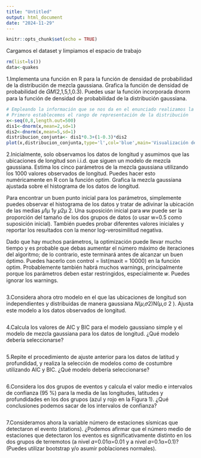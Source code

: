 ```yaml
---
title: "Untitled"
output: html_document
date: "2024-11-29"
---
```


```r
knitr::opts_chunk$set(echo = TRUE)
```

Cargamos el dataset y limpiamos el espacio de trabajo
```r
rm(list=ls())
data<-quakes
```

1.Implementa una función en R para la función de densidad de probabilidad de la distribución de mezcla gaussiana. Grafica la función de densidad de probabilidad de 𝐺𝑀(2,1,5,1,0.3). Puedes usar la función incorporada dnorm para la función de densidad de probabilidad de la distribución gaussiana.
```r
# Empleando la información que se nos da en el enunciado realizamos la distribución
# Primero establecemos el rango de representación de la distribución
x<-seq(0,8,length.out=500)
dis1<-dnorm(x,mean=2,sd=1)
dis2<-dnorm(x,mean=5,sd=1)
distribucion_conjunta<- dis1*0.3+(1-0.3)*dis2
plot(x,distribucion_conjunta,type='l',col='blue',main='Visualización de la distribución de mezcla gaussiana')
```


2.Inicialmente, solo observamos los datos de longitud y asumimos que las ubicaciones de longitud son i.i.d. que siguen un modelo de mezcla gaussiana. Estima los cinco parámetros de la mezcla gaussiana utilizando los 1000 valores observados de longitud. Puedes hacer esto numéricamente en R con la función optim. Grafica la mezcla gaussiana ajustada sobre el histograma de los datos de longitud.

Para encontrar un buen punto inicial para los parámetros, simplemente puedes observar el histograma de los datos y tratar de adivinar la ubicación de las medias 𝜇1μ 1​y 𝜇2μ 2​. Una suposición inicial para 𝑤w puede ser la proporción del tamaño de los dos grupos de datos (o usar w=0.5 como suposición inicial). También puedes probar diferentes valores iniciales y reportar los resultados con la menor log-verosimilitud negativa.

Dado que hay muchos parámetros, la optimización puede llevar mucho tiempo y es probable que debas aumentar el número máximo de iteraciones del algoritmo; de lo contrario, este terminará antes de alcanzar un buen óptimo. Puedes hacerlo con control = list(maxit = 10000) en la función optim. Probablemente también habrá muchos warnings, principalmente porque los parámetros deben estar restringidos, especialmente 
𝑤. Puedes ignorar los warnings.

```r

```


3.Considera ahora otro modelo en el que las ubicaciones de longitud son independientes y distribuidas de manera gaussiana 
𝑁(𝜇,𝜎2)N(μ,σ 2 ). Ajusta este modelo a los datos observados de longitud.
```r

```


4.Calcula los valores de AIC y BIC para el modelo gaussiano simple y el modelo de mezcla gaussiana para los datos de longitud. ¿Qué modelo debería seleccionarse?

```r

```

5.Repite el procedimiento de ajuste anterior para los datos de latitud y profundidad, y realiza la selección de modelos como de costumbre utilizando AIC y BIC. ¿Qué modelo debería seleccionarse?
```r

```


6.Considera los dos grupos de eventos y calcula el valor medio e intervalos de confianza (95 %) para la media de las longitudes, latitudes y profundidades en los dos grupos (azul y rojo en la Figura 1). ¿Qué conclusiones podemos sacar de los intervalos de confianza?
```r

```


7.Consideramos ahora la variable número de estaciones sísmicas que detectaron el evento (stations). ¿Podemos afirmar que el número medio de estaciones que detectaron los eventos es significativamente distinto en los dos grupos de terremotos (a nivel 𝛼=0.01α=0.01 y a nivel 𝛼=0.1α=0.1)? (Puedes utilizar bootstrap y/o asumir poblaciones normales).

```r

```


